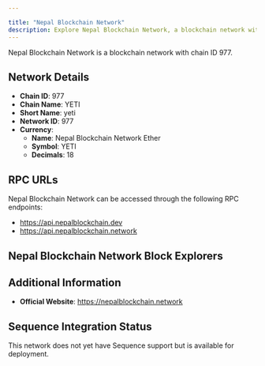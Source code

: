 ```yaml
---

title: "Nepal Blockchain Network"
description: Explore Nepal Blockchain Network, a blockchain network with chain ID 977. Learn about its native currency, Nepal Blockchain Network Ether, and how to interact with the network.
---
```




Nepal Blockchain Network is a blockchain network with chain ID 977.

## Network Details

- **Chain ID**: 977
- **Chain Name**: YETI
- **Short Name**: yeti
- **Network ID**: 977
- **Currency**: 
  - **Name**: Nepal Blockchain Network Ether
  - **Symbol**: YETI
  - **Decimals**: 18

## RPC URLs

Nepal Blockchain Network can be accessed through the following RPC endpoints:

- https://api.nepalblockchain.dev
- https://api.nepalblockchain.network

## Nepal Blockchain Network Block Explorers



## Additional Information

- **Official Website**: https://nepalblockchain.network

## Sequence Integration Status

This network does not yet have Sequence support but is available for deployment.
